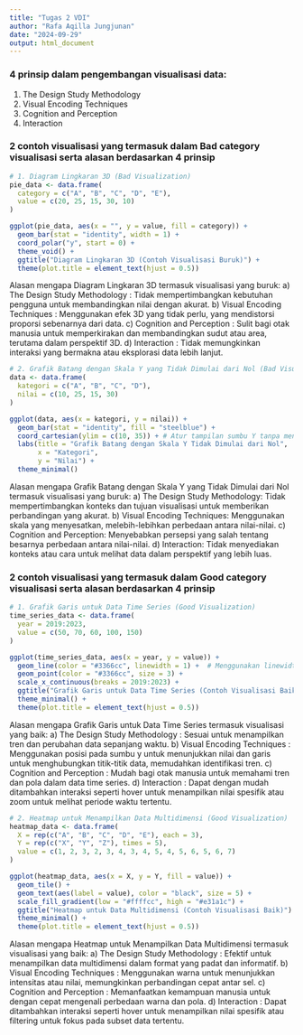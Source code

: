 ---
title: "Tugas 2 VDI"
author: "Rafa Aqilla Jungjunan"
date: "2024-09-29"
output: html_document
---
### 4 prinsip dalam pengembangan visualisasi data:
1. The Design Study Methodology
2. Visual Encoding Techniques 
3. Cognition and Perception 
4. Interaction

### 2 contoh visualisasi yang termasuk dalam Bad category visualisasi serta alasan berdasarkan 4 prinsip
```{r}
# 1. Diagram Lingkaran 3D (Bad Visualization)
pie_data <- data.frame(
  category = c("A", "B", "C", "D", "E"),
  value = c(20, 25, 15, 30, 10)
)

ggplot(pie_data, aes(x = "", y = value, fill = category)) +
  geom_bar(stat = "identity", width = 1) +
  coord_polar("y", start = 0) +
  theme_void() +
  ggtitle("Diagram Lingkaran 3D (Contoh Visualisasi Buruk)") +
  theme(plot.title = element_text(hjust = 0.5))
```
Alasan mengapa Diagram Lingkaran 3D termasuk visualisasi yang buruk:
a) The Design Study Methodology     : Tidak mempertimbangkan kebutuhan pengguna untuk membandingkan nilai dengan akurat.
b) Visual Encoding Techniques       : Menggunakan efek 3D yang tidak perlu, yang mendistorsi proporsi sebenarnya dari data.
c) Cognition and Perception         : Sulit bagi otak manusia untuk memperkirakan dan membandingkan sudut atau area, terutama dalam perspektif 3D.
d) Interaction                      : Tidak memungkinkan interaksi yang bermakna atau eksplorasi data lebih lanjut.

```{r}
# 2. Grafik Batang dengan Skala Y yang Tidak Dimulai dari Nol (Bad Visualization)
data <- data.frame(
  kategori = c("A", "B", "C", "D"),
  nilai = c(10, 25, 15, 30)
)

ggplot(data, aes(x = kategori, y = nilai)) +
  geom_bar(stat = "identity", fill = "steelblue") +
  coord_cartesian(ylim = c(10, 35)) + # Atur tampilan sumbu Y tanpa menghapus data
  labs(title = "Grafik Batang dengan Skala Y Tidak Dimulai dari Nol",
       x = "Kategori",
       y = "Nilai") +
  theme_minimal()
```
Alasan mengapa Grafik Batang dengan Skala Y yang Tidak Dimulai dari Nol termasuk visualisasi yang buruk:
a) The Design Study Methodology: Tidak mempertimbangkan konteks dan tujuan visualisasi untuk memberikan perbandingan yang akurat.
b) Visual Encoding Techniques: Menggunakan skala yang menyesatkan, melebih-lebihkan perbedaan antara nilai-nilai.
c) Cognition and Perception: Menyebabkan persepsi yang salah tentang besarnya perbedaan antara nilai-nilai.
d) Interaction: Tidak menyediakan konteks atau cara untuk melihat data dalam perspektif yang lebih luas.

### 2 contoh visualisasi yang termasuk dalam Good category visualisasi serta alasan berdasarkan 4 prinsip
```{r}
# 1. Grafik Garis untuk Data Time Series (Good Visualization)
time_series_data <- data.frame(
  year = 2019:2023,
  value = c(50, 70, 60, 100, 150)
)

ggplot(time_series_data, aes(x = year, y = value)) +
  geom_line(color = "#3366cc", linewidth = 1) +  # Menggunakan linewidth alih-alih size
  geom_point(color = "#3366cc", size = 3) +
  scale_x_continuous(breaks = 2019:2023) +
  ggtitle("Grafik Garis untuk Data Time Series (Contoh Visualisasi Baik)") +
  theme_minimal() +
  theme(plot.title = element_text(hjust = 0.5))
```
Alasan mengapa Grafik Garis untuk Data Time Series termasuk visualisasi yang baik:
a) The Design Study Methodology   : Sesuai untuk menampilkan tren dan perubahan data sepanjang waktu.
b) Visual Encoding Techniques     : Menggunakan posisi pada sumbu y untuk menunjukkan nilai dan garis untuk menghubungkan titik-titik data, memudahkan identifikasi tren.
c) Cognition and Perception       : Mudah bagi otak manusia untuk memahami tren dan pola dalam data time series.
d) Interaction                    : Dapat dengan mudah ditambahkan interaksi seperti hover untuk menampilkan nilai spesifik atau zoom untuk melihat periode waktu tertentu.
```{r}
# 2. Heatmap untuk Menampilkan Data Multidimensi (Good Visualization)
heatmap_data <- data.frame(
  X = rep(c("A", "B", "C", "D", "E"), each = 3),
  Y = rep(c("X", "Y", "Z"), times = 5),
  value = c(1, 2, 3, 2, 3, 4, 3, 4, 5, 4, 5, 6, 5, 6, 7)
)

ggplot(heatmap_data, aes(x = X, y = Y, fill = value)) +
  geom_tile() +
  geom_text(aes(label = value), color = "black", size = 5) +  
  scale_fill_gradient(low = "#ffffcc", high = "#e31a1c") +
  ggtitle("Heatmap untuk Data Multidimensi (Contoh Visualisasi Baik)") +
  theme_minimal() +
  theme(plot.title = element_text(hjust = 0.5))
```
Alasan mengapa Heatmap untuk Menampilkan Data Multidimensi termasuk visualisasi yang baik:
a) The Design Study Methodology   : Efektif untuk menampilkan data multidimensi dalam format yang padat dan informatif.
b) Visual Encoding Techniques     : Menggunakan warna untuk menunjukkan intensitas atau nilai, memungkinkan perbandingan cepat antar sel.
c) Cognition and Perception       : Memanfaatkan kemampuan manusia untuk dengan cepat mengenali perbedaan warna dan pola.
d) Interaction                    : Dapat ditambahkan interaksi seperti hover untuk menampilkan nilai spesifik atau filtering untuk fokus pada subset data tertentu.
